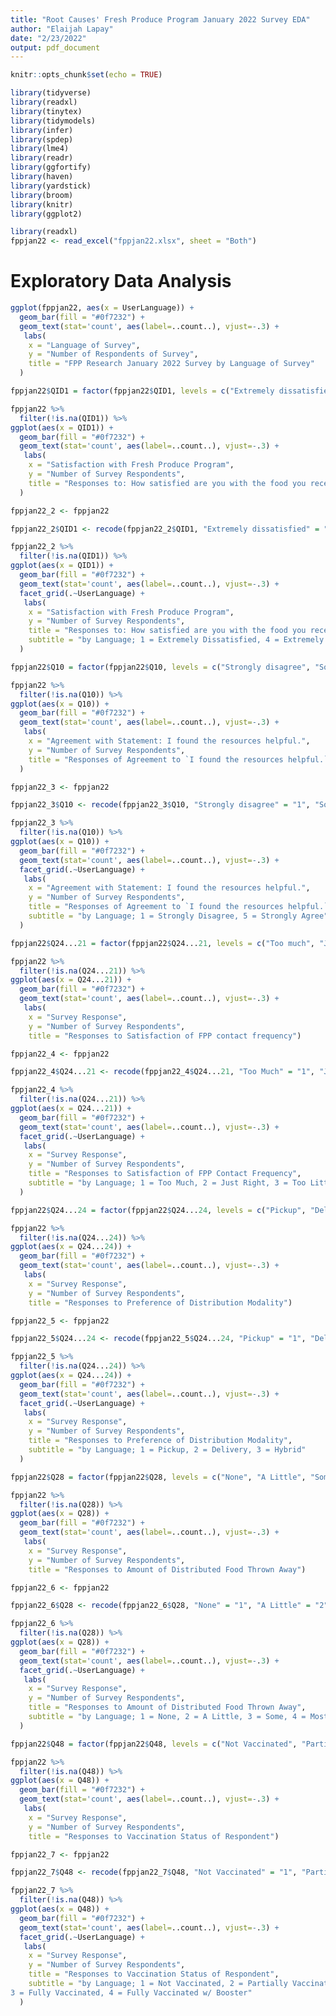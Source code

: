 ```yaml
---
title: "Root Causes' Fresh Produce Program January 2022 Survey EDA"
author: "Elaijah Lapay"
date: "2/23/2022"
output: pdf_document
---
```


```r
knitr::opts_chunk$set(echo = TRUE)
```

```r
library(tidyverse) 
library(readxl)
library(tinytex)
library(tidymodels)
library(infer)
library(spdep)
library(lme4)
library(readr)
library(ggfortify)
library(haven)
library(yardstick)
library(broom)
library(knitr)
library(ggplot2)
```
```r
library(readxl)
fppjan22 <- read_excel("fppjan22.xlsx", sheet = "Both")
```

# Exploratory Data Analysis

```r
ggplot(fppjan22, aes(x = UserLanguage)) +
  geom_bar(fill = "#0f7232") +
  geom_text(stat='count', aes(label=..count..), vjust=-.3) +
   labs(
    x = "Language of Survey",
    y = "Number of Respondents of Survey", 
    title = "FPP Research January 2022 Survey by Language of Survey"
  )
```

```r

fppjan22$QID1 = factor(fppjan22$QID1, levels = c("Extremely dissatisfied", "Somewhat dissatisfied", "Somewhat satisfied", "Extremely satisfied"), ordered = TRUE)

fppjan22 %>%
  filter(!is.na(QID1)) %>%
ggplot(aes(x = QID1)) +
  geom_bar(fill = "#0f7232") +
  geom_text(stat='count', aes(label=..count..), vjust=-.3) +
   labs(
    x = "Satisfaction with Fresh Produce Program",
    y = "Number of Survey Respondents", 
    title = "Responses to: How satisfied are you with the food you received overall?"
  )

fppjan22_2 <- fppjan22

fppjan22_2$QID1 <- recode(fppjan22_2$QID1, "Extremely dissatisfied" = "1", "Somewhat dissatisfied" = "2", "Somewhat satisfied" = "4", "Extremely satisfied" = "4")

fppjan22_2 %>%
  filter(!is.na(QID1)) %>%
ggplot(aes(x = QID1)) +
  geom_bar(fill = "#0f7232") +
  geom_text(stat='count', aes(label=..count..), vjust=-.3) +
  facet_grid(.~UserLanguage) +
   labs(
    x = "Satisfaction with Fresh Produce Program",
    y = "Number of Survey Respondents", 
    title = "Responses to: How satisfied are you with the food you received overall?",
    subtitle = "by Language; 1 = Extremely Dissatisfied, 4 = Extremely Satisfied"
  )
```

```r

fppjan22$Q10 = factor(fppjan22$Q10, levels = c("Strongly disagree", "Somewhat disagree", "Neither agree nor disagree", "Somewhat agree", "Strongly agree"), ordered = TRUE)

fppjan22 %>%
  filter(!is.na(Q10)) %>%
ggplot(aes(x = Q10)) +
  geom_bar(fill = "#0f7232") +
  geom_text(stat='count', aes(label=..count..), vjust=-.3) +
   labs(
    x = "Agreement with Statement: I found the resources helpful.",
    y = "Number of Survey Respondents", 
    title = "Responses of Agreement to `I found the resources helpful.`"
  )

fppjan22_3 <- fppjan22

fppjan22_3$Q10 <- recode(fppjan22_3$Q10, "Strongly disagree" = "1", "Somewhat disagree" = "2", "Neither agree nor disagree" = "3", "Somewhat agree" = "4", "Strongly agree"= "5")

fppjan22_3 %>%
  filter(!is.na(Q10)) %>%
ggplot(aes(x = Q10)) +
  geom_bar(fill = "#0f7232") +
  geom_text(stat='count', aes(label=..count..), vjust=-.3) +
  facet_grid(.~UserLanguage) +
   labs(
    x = "Agreement with Statement: I found the resources helpful.",
    y = "Number of Survey Respondents", 
    title = "Responses of Agreement to `I found the resources helpful.`",
    subtitle = "by Language; 1 = Strongly Disagree, 5 = Strongly Agree"
  )
```

```r

fppjan22$Q24...21 = factor(fppjan22$Q24...21, levels = c("Too much", "Just right", "Too little"), ordered = TRUE)

fppjan22 %>%
  filter(!is.na(Q24...21)) %>%
ggplot(aes(x = Q24...21)) +
  geom_bar(fill = "#0f7232") +
  geom_text(stat='count', aes(label=..count..), vjust=-.3) +
   labs(
    x = "Survey Response",
    y = "Number of Survey Respondents", 
    title = "Responses to Satisfaction of FPP contact frequency")

fppjan22_4 <- fppjan22

fppjan22_4$Q24...21 <- recode(fppjan22_4$Q24...21, "Too Much" = "1", "Just Right" = "2", "Too Little" = "3")

fppjan22_4 %>%
  filter(!is.na(Q24...21)) %>%
ggplot(aes(x = Q24...21)) +
  geom_bar(fill = "#0f7232") +
  geom_text(stat='count', aes(label=..count..), vjust=-.3) +
  facet_grid(.~UserLanguage) +
   labs(
    x = "Survey Response",
    y = "Number of Survey Respondents", 
    title = "Responses to Satisfaction of FPP Contact Frequency",
    subtitle = "by Language; 1 = Too Much, 2 = Just Right, 3 = Too Little"
  )
```

```r

fppjan22$Q24...24 = factor(fppjan22$Q24...24, levels = c("Pickup", "Delivery", "Hybrid"), ordered = TRUE)

fppjan22 %>%
  filter(!is.na(Q24...24)) %>%
ggplot(aes(x = Q24...24)) +
  geom_bar(fill = "#0f7232") +
  geom_text(stat='count', aes(label=..count..), vjust=-.3) +
   labs(
    x = "Survey Response",
    y = "Number of Survey Respondents", 
    title = "Responses to Preference of Distribution Modality")

fppjan22_5 <- fppjan22

fppjan22_5$Q24...24 <- recode(fppjan22_5$Q24...24, "Pickup" = "1", "Delivery" = "2", "Hybrid" = "3")

fppjan22_5 %>%
  filter(!is.na(Q24...24)) %>%
ggplot(aes(x = Q24...24)) +
  geom_bar(fill = "#0f7232") +
  geom_text(stat='count', aes(label=..count..), vjust=-.3) +
  facet_grid(.~UserLanguage) +
   labs(
    x = "Survey Response",
    y = "Number of Survey Respondents", 
    title = "Responses to Preference of Distribution Modality",
    subtitle = "by Language; 1 = Pickup, 2 = Delivery, 3 = Hybrid"
  )
```

```r

fppjan22$Q28 = factor(fppjan22$Q28, levels = c("None", "A Little", "Some", "Most", "All"), ordered = TRUE)

fppjan22 %>%
  filter(!is.na(Q28)) %>%
ggplot(aes(x = Q28)) +
  geom_bar(fill = "#0f7232") +
  geom_text(stat='count', aes(label=..count..), vjust=-.3) +
   labs(
    x = "Survey Response",
    y = "Number of Survey Respondents", 
    title = "Responses to Amount of Distributed Food Thrown Away")

fppjan22_6 <- fppjan22

fppjan22_6$Q28 <- recode(fppjan22_6$Q28, "None" = "1", "A Little" = "2", "Some" = "3", "Most" = "4", "All" = "5")

fppjan22_6 %>%
  filter(!is.na(Q28)) %>%
ggplot(aes(x = Q28)) +
  geom_bar(fill = "#0f7232") +
  geom_text(stat='count', aes(label=..count..), vjust=-.3) +
  facet_grid(.~UserLanguage) +
   labs(
    x = "Survey Response",
    y = "Number of Survey Respondents", 
    title = "Responses to Amount of Distributed Food Thrown Away",
    subtitle = "by Language; 1 = None, 2 = A Little, 3 = Some, 4 = Most, 5 = All"
  )
```

```r

fppjan22$Q48 = factor(fppjan22$Q48, levels = c("Not Vaccinated", "Partially Vaccinated", "Fully Vaccinated", "Fully Vaccinated w/ Booster"), ordered = TRUE)

fppjan22 %>%
  filter(!is.na(Q48)) %>%
ggplot(aes(x = Q48)) +
  geom_bar(fill = "#0f7232") +
  geom_text(stat='count', aes(label=..count..), vjust=-.3) +
   labs(
    x = "Survey Response",
    y = "Number of Survey Respondents", 
    title = "Responses to Vaccination Status of Respondent")

fppjan22_7 <- fppjan22

fppjan22_7$Q48 <- recode(fppjan22_7$Q48, "Not Vaccinated" = "1", "Partially Vaccinated" = "2", "Fully Vaccinated" = "3", "Fully Vaccinated w/ Booster" = "4")

fppjan22_7 %>%
  filter(!is.na(Q48)) %>%
ggplot(aes(x = Q48)) +
  geom_bar(fill = "#0f7232") +
  geom_text(stat='count', aes(label=..count..), vjust=-.3) +
  facet_grid(.~UserLanguage) +
   labs(
    x = "Survey Response",
    y = "Number of Survey Respondents", 
    title = "Responses to Vaccination Status of Respondent",
    subtitle = "by Language; 1 = Not Vaccinated, 2 = Partially Vaccinated, 
3 = Fully Vaccinated, 4 = Fully Vaccinated w/ Booster"
  )
```
